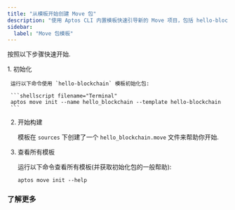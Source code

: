```yaml
---
title: "从模板开始创建 Move 包"
description: "使用 Aptos CLI 内置模板快速引导新的 Move 项目，包括 hello-blockchain 模板和自定义选项。"
sidebar:
  label: "Move 包模板"
---
```




按照以下步骤快速开始.

<Steps>
  1. 初始化

     运行以下命令使用 `hello-blockchain` 模板初始化包:

     ```shellscript filename="Terminal"
     aptos move init --name hello_blockchain --template hello-blockchain
     ```

  2. 开始构建

     模板在 `sources` 下创建了一个 `hello_blockchain.move` 文件来帮助你开始.

     <RemoteCodeblock permalink="https://github.com/aptos-labs/aptos-core/blob/afd3706c17bcccfb39a9d6059aecbfa648ed295d/aptos-move/move-examples/hello_blockchain/sources/hello_blockchain.move#L1-L64" />

  3. 查看所有模板

     运行以下命令查看所有模板(并获取初始化包的一般帮助):

     ```shellscript
     aptos move init --help
     ```
</Steps>

### 了解更多

<CardGrid>
  <LinkCard href="/zh/build/smart-contracts" title="智能合约" description="学习如何使用 Move 构建" />

  <LinkCard href="/zh/build/smart-contracts/create-package" title="创建包" description="从学习如何创建 Move 包开始" />
</CardGrid>
